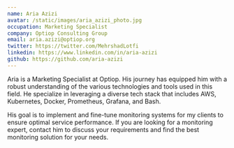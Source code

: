 ```yaml
---
name: Aria Azizi
avatar: /static/images/aria_azizi_photo.jpg
occupation: Marketing Specialist
company: Optiop Consulting Group
email: aria.azizi@optiop.org
twitter: https://twitter.com/MehrshadLotfi
linkedin: https://www.linkedin.com/in/aria-azizi
github: https://github.com/aria-azizi
---
```


Aria is a Marketing Specialist at Optiop. His journey has equipped him with a robust understanding of the various technologies 
and tools used in this field. He specialize in leveraging a diverse tech stack that includes 
AWS, Kubernetes, Docker, Prometheus, Grafana, and Bash.

His goal is to implement and fine-tune monitoring systems for my clients to ensure optimal service 
performance. If you are looking for a monitoring expert, contact him to discuss your requirements 
and find the best monitoring solution for your needs.
